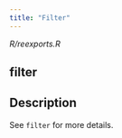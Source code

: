 ```yaml
---
title: "Filter"
---
```


*R/reexports.R*

## filter

## Description
See `filter` for more details. 










